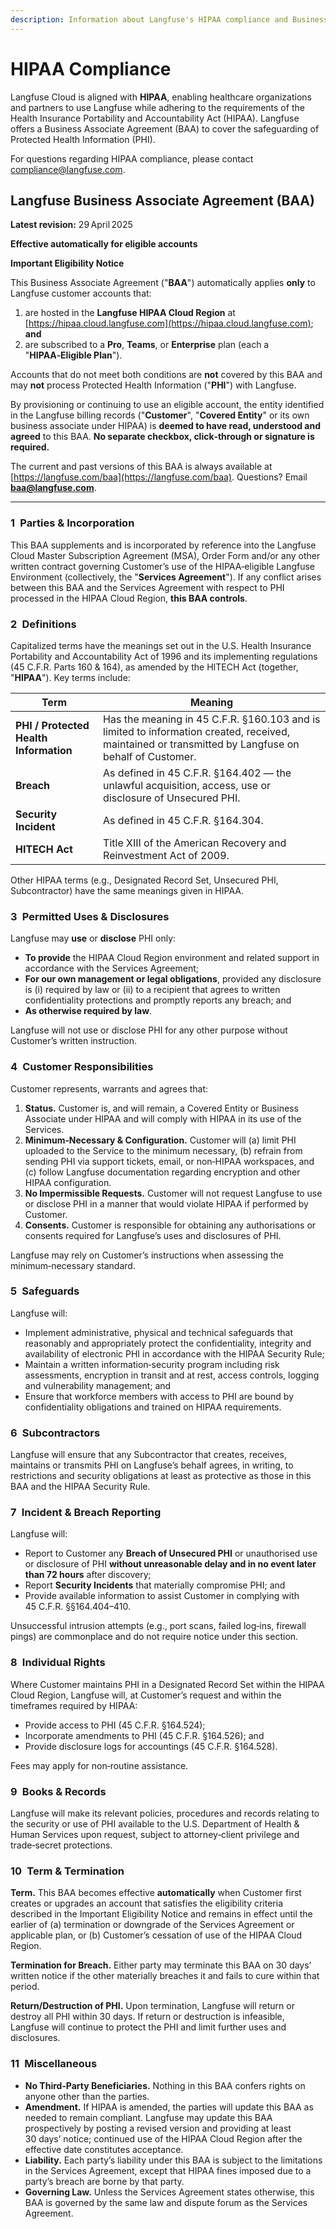 ```yaml
---
description: Information about Langfuse's HIPAA compliance and Business Associate Agreement (BAA).
---
```


# HIPAA Compliance

Langfuse Cloud is aligned with **HIPAA**, enabling healthcare organizations and partners to use Langfuse while adhering to the requirements of the Health Insurance Portability and Accountability Act (HIPAA). Langfuse offers a Business Associate Agreement (BAA) to cover the safeguarding of Protected Health Information (PHI).

For questions regarding HIPAA compliance, please contact compliance@langfuse.com.

## Langfuse Business Associate Agreement (BAA)

<Callout>

**Latest revision:** 29 April 2025

**Effective automatically for eligible accounts**

</Callout>

<Callout type="info">

**Important Eligibility Notice**

This Business Associate Agreement ("**BAA**") automatically applies **only** to Langfuse customer accounts that:

1. are hosted in the **Langfuse HIPAA Cloud Region** at [https://hipaa.cloud.langfuse.com](https://hipaa.cloud.langfuse.com); **and**
2. are subscribed to a **Pro**, **Teams**, or **Enterprise** plan (each a "**HIPAA‑Eligible Plan**").

Accounts that do not meet both conditions are **not** covered by this BAA and may **not** process Protected Health Information ("**PHI**") with Langfuse.

By provisioning or continuing to use an eligible account, the entity identified in the Langfuse billing records ("**Customer**", "**Covered Entity**" or its own business associate under HIPAA) is **deemed to have read, understood and agreed** to this BAA. **No separate checkbox, click‑through or signature is required.**

The current and past versions of this BAA is always available at [https://langfuse.com/baa](https://langfuse.com/baa). Questions? Email [**baa@langfuse.com**](mailto:baa@langfuse.com).

</Callout>

---

### 1 Parties & Incorporation

This BAA supplements and is incorporated by reference into the Langfuse Cloud Master Subscription Agreement (MSA), Order Form and/or any other written contract governing Customer’s use of the HIPAA‑eligible Langfuse Environment (collectively, the "**Services Agreement**"). If any conflict arises between this BAA and the Services Agreement with respect to PHI processed in the HIPAA Cloud Region, **this BAA controls**.

### 2 Definitions

Capitalized terms have the meanings set out in the U.S. Health Insurance Portability and Accountability Act of 1996 and its implementing regulations (45 C.F.R. Parts 160 & 164), as amended by the HITECH Act (together, "**HIPAA**"). Key terms include:

| Term                                   | Meaning                                                                                                                                             |
| -------------------------------------- | --------------------------------------------------------------------------------------------------------------------------------------------------- |
| **PHI / Protected Health Information** | Has the meaning in 45 C.F.R. §160.103 and is limited to information created, received, maintained or transmitted by Langfuse on behalf of Customer. |
| **Breach**                             | As defined in 45 C.F.R. §164.402 — the unlawful acquisition, access, use or disclosure of Unsecured PHI.                                            |
| **Security Incident**                  | As defined in 45 C.F.R. §164.304.                                                                                                                   |
| **HITECH Act**                         | Title XIII of the American Recovery and Reinvestment Act of 2009.                                                                                   |

Other HIPAA terms (e.g., Designated Record Set, Unsecured PHI, Subcontractor) have the same meanings given in HIPAA.

### 3 Permitted Uses & Disclosures

Langfuse may **use** or **disclose** PHI only:

- **To provide** the HIPAA Cloud Region environment and related support in accordance with the Services Agreement;
- **For our own management or legal obligations**, provided any disclosure is (i) required by law or (ii) to a recipient that agrees to written confidentiality protections and promptly reports any breach; and
- **As otherwise required by law**.

Langfuse will not use or disclose PHI for any other purpose without Customer’s written instruction.

### 4 Customer Responsibilities

Customer represents, warrants and agrees that:

1. **Status.** Customer is, and will remain, a Covered Entity or Business Associate under HIPAA and will comply with HIPAA in its use of the Services.
2. **Minimum‑Necessary & Configuration.** Customer will (a) limit PHI uploaded to the Service to the minimum necessary, (b) refrain from sending PHI via support tickets, email, or non‑HIPAA workspaces, and (c) follow Langfuse documentation regarding encryption and other HIPAA configuration.
3. **No Impermissible Requests.** Customer will not request Langfuse to use or disclose PHI in a manner that would violate HIPAA if performed by Customer.
4. **Consents.** Customer is responsible for obtaining any authorisations or consents required for Langfuse’s uses and disclosures of PHI.

Langfuse may rely on Customer’s instructions when assessing the minimum‑necessary standard.

### 5 Safeguards

Langfuse will:

- Implement administrative, physical and technical safeguards that reasonably and appropriately protect the confidentiality, integrity and availability of electronic PHI in accordance with the HIPAA Security Rule;
- Maintain a written information‑security program including risk assessments, encryption in transit and at rest, access controls, logging and vulnerability management; and
- Ensure that workforce members with access to PHI are bound by confidentiality obligations and trained on HIPAA requirements.

### 6 Subcontractors

Langfuse will ensure that any Subcontractor that creates, receives, maintains or transmits PHI on Langfuse’s behalf agrees, in writing, to restrictions and security obligations at least as protective as those in this BAA and the HIPAA Security Rule.

### 7 Incident & Breach Reporting

Langfuse will:

- Report to Customer any **Breach of Unsecured PHI** or unauthorised use or disclosure of PHI **without unreasonable delay and in no event later than 72 hours** after discovery;
- Report **Security Incidents** that materially compromise PHI; and
- Provide available information to assist Customer in complying with 45 C.F.R. §§164.404–410.

Unsuccessful intrusion attempts (e.g., port scans, failed log‑ins, firewall pings) are commonplace and do not require notice under this section.

### 8 Individual Rights

Where Customer maintains PHI in a Designated Record Set within the HIPAA Cloud Region, Langfuse will, at Customer’s request and within the timeframes required by HIPAA:

- Provide access to PHI (45 C.F.R. §164.524);
- Incorporate amendments to PHI (45 C.F.R. §164.526); and
- Provide disclosure logs for accountings (45 C.F.R. §164.528).

Fees may apply for non‑routine assistance.

### 9 Books & Records

Langfuse will make its relevant policies, procedures and records relating to the security or use of PHI available to the U.S. Department of Health & Human Services upon request, subject to attorney‑client privilege and trade‑secret protections.

### 10 Term & Termination

**Term.** This BAA becomes effective **automatically** when Customer first creates or upgrades an account that satisfies the eligibility criteria described in the Important Eligibility Notice and remains in effect until the earlier of (a) termination or downgrade of the Services Agreement or applicable plan, or (b) Customer’s cessation of use of the HIPAA Cloud Region.

**Termination for Breach.** Either party may terminate this BAA on 30 days’ written notice if the other materially breaches it and fails to cure within that period.

**Return/Destruction of PHI.** Upon termination, Langfuse will return or destroy all PHI within 30 days. If return or destruction is infeasible, Langfuse will continue to protect the PHI and limit further uses and disclosures.

### 11 Miscellaneous

- **No Third‑Party Beneficiaries.** Nothing in this BAA confers rights on anyone other than the parties.
- **Amendment.** If HIPAA is amended, the parties will update this BAA as needed to remain compliant. Langfuse may update this BAA prospectively by posting a revised version and providing at least 30 days’ notice; continued use of the HIPAA Cloud Region after the effective date constitutes acceptance.
- **Liability.** Each party’s liability under this BAA is subject to the limitations in the Services Agreement, except that HIPAA fines imposed due to a party’s breach are borne by that party.
- **Governing Law.** Unless the Services Agreement states otherwise, this BAA is governed by the same law and dispute forum as the Services Agreement.
